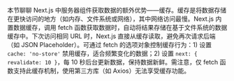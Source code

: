 本节聊聊 Next.js 中服务器组件获取数据的额外优势——缓存。缓存是将数据存储在更快访问的地方（如内存、文件系统或网络），其中网络访问最慢。Next.js 内置数据缓存，调用 fetch 函数获取数据时，自动将结果存储在基于文件系统的数据缓存中。下次访问相同 URL 时，Next.js 直接从缓存读取，避免再次请求后端（如 JSON Placeholder）。可通过 fetch 的选项对象控制缓存行为：1) 设置 `cache: 'no-store'` 禁用缓存，适合频繁变化的数据；2) 设置 `next: { revalidate: 10 }`，每 10 秒后台更新数据，保持数据新鲜。需注意，仅 fetch 函数支持此缓存机制，使用第三方库（如 Axios）无法享受缓存功能。

